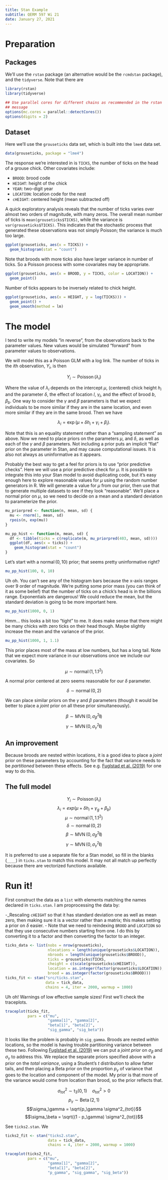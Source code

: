 ```yaml
---
title: Stan Example
subtitle: QERM 597 Wi 21
date: January 27, 2021
---
```


# Preparation

## Packages

We'll use the `rstan` package (an alternative would be the `rcmdstan` package),
and the `tidyverse`. Note that there are 

```r
library(rstan)
library(tidyverse)

## Use parallel cores for different chains as recommended in the rstan package
## message
options(mc.cores = parallel::detectCores())
options(digits = 2)
```


## Dataset

Here we'll use the `grouseticks` data set, which is built into the `lme4` data set.

```r
data(grouseticks, package = "lme4")
```

The response we're interested in is `TICKS`, the number of ticks on the head of
a grouse chick. Other covariates include:

- `BROOD`: brood code
- `HEIGHT`: height of the chick
- `YEAR`: two-digit year
- `LOCATION`: location code for the nest
- `cHEIGHT`: centered height (mean subtracted off)

A quick exploratory analysis reveals that the number of ticks varies over almost
two orders of magnitude, with many zeros. The overall mean number of ticks is
`mean(grouseticks$TICKS)`, while the variance is `var(grouseticks$TICKS)`. This
indicates that the stochastic process that generated these observations was not
simply Poisson; the variance is much too large.

```r
ggplot(grouseticks, aes(x = TICKS)) +
  geom_histogram(stat = "count")
```

Note that broods with more ticks also have larger variance in number of ticks.
So a Poisson process with some covariates may be appropriate.

```r
ggplot(grouseticks, aes(x = BROOD, y = TICKS, color = LOCATION)) +
  geom_point()
```

Number of ticks appears to be inversely related to chick height. 

```r
ggplot(grouseticks, aes(x = HEIGHT, y = log(TICKS))) +
  geom_point() +
  geom_smooth(method = lm)
```

# The model

I tend to write my models "in reverse", from the observations back to the
parameter values. New values would be simulated "forward" from parameter values
to observations.

We will model this as a Poisson GLM with a log link. The number of ticks in the
$i\text{th}$ observation, $Y_i$, is then

$$Y_{i} \sim \operatorname{Poisson}(\lambda_{i})$$

Where the value of $\lambda_{i}$ depends on the intercept $\mu$, (centered)
chick height $h_{i}$ and the parameter $\delta$, the effect of location $l$,
$\gamma_{l}$, and the effect of brood $b$, $\beta_{b}$. One way to consider the
$\gamma$ and $\beta$ parameters is that we expect individuals to be more similar
if they are in the same location, and even more similar if they are in the same
brood. Then we have

$$\lambda_{i} = \exp(\mu + \delta h_{i} + \gamma_{i} + \beta_{i}).$$

Note that this is an equality statement rather than a "sampling statement" as
above. Now we need to place priors on the parameters $\mu$, and $\delta$, as
well as each of the $\gamma$ and $\beta$ parameters. Not including a prior puts
an implicit "flat" prior on the parameter in Stan, and may cause computational
issues. It is also not always as uninformative as it appears.

Probably the best way to get a feel for priors is to use "prior predictive
checks". Here we will use a prior predictive check for $\mu$. It is possible to
integrate this into your Stan model to avoid duplicating code, but it's easy
enough here to explore reasonable values for $\mu$ using the random number
generators in R. We will generate a value for $\mu$ from our prior, then use
that to generate multiple datasets to see if they look "reasonable". We'll place
a normal prior on $\mu$, so we need to decide on a mean and a standard deviation
to parameterize the prior.

```r
mu_priorpred <- function(n, mean, sd) {
  mu <- rnorm(1, mean, sd)
  rpois(n, exp(mu))
}

mu_pp_hist <- function(m, mean, sd) {
  df <- tibble(ticks = c(replicate(m, mu_priorpred(403, mean, sd))))
  ggplot(df, aes(x = ticks)) +
    geom_histogram(stat = "count")
}
```

Let's start with a $\operatorname{normal}(0, 10)$ prior; that seems pretty
uninformative right?

```r
mu_pp_hist(100, 0, 10)
```

Uh oh. You can't see any of the histogram bars because the x-axis ranges over 9
order of magnitude. We're putting some prior mass (you can think of it as some
belief) that the number of ticks on a chick's head is in the billions range.
Exponentials are dangerous! We could reduce the mean, but the standard deviation
is going to be more important here.

```r
mu_pp_hist(1000, 0, 1)
```

Hmm... this looks a bit too "tight" to me. It does make sense that there might
be many chicks with zero ticks on their head though. Maybe slightly increase the
mean and the variance of the prior.

```r
mu_pp_hist(1000, 1, 1.1)
```

This prior places most of the mass at low numbers, but has a long tail. Note
that we expect more variance in our observations once we include our covariates. So

$$\mu \sim \operatorname{normal}(1, 1.1^{2})$$

A normal prior centered at zero seems reasonable for our $\delta$ parameter.

$$\delta \sim \operatorname{normal}(0, 2)$$

We can place similar priors on the $\gamma$ and $\beta$ parameters (though it would be better to place a *joint* prior on all these prior simultaneously).

$$\beta \sim \operatorname{MVN}(0, \sigma_{\beta}^{2}\boldsymbol{I})$$
$$\gamma \sim \operatorname{MVN}(0, \sigma_{\gamma}^{2}\boldsymbol{I})$$


## An improvement

Because broods are nested within locations, it is a good idea to place a *joint*
prior on these parameters by accounting for the fact that variance needs to be
*partitioned* between these effects. See e.g. [Fuglstad et al.
(2019)](http://arxiv.org/abs/1902.00242) for one way to do this.

## The full model

$$Y_{i} \sim \operatorname{Poisson}(\lambda_{i})$$
$$\lambda_{i} = exp(\mu + \delta h_{i} + \gamma_{g} + \beta_{b})$$
$$\mu \sim \operatorname{normal}(1, 1.1^{2})$$
$$\delta \sim \operatorname{normal}(0, 2)$$
$$\beta \sim \operatorname{MVN}(0, \sigma_{\beta}^{2}\boldsymbol{I})$$
$$\gamma \sim \operatorname{MVN}(0, \sigma_{\gamma}^{2}\boldsymbol{I})$$

It is preferred to use a separate file for a Stan model, so fill in the blanks
(`____`) in `ticks.stan` to match this model. It may not all match up perfectly
because there are vectorized functions available.

# Run it!

First construct the data as a `list` with elements matching the names declared
in `ticks.stan`. I am proprocessing the data by:

-_Rescaling `cHEIGHT` so that it has standard deviation one as well as mean
zero, then making sure it is a vector rather than a matrix; this makes setting a
prior on $\delta$ easier.
- Note that we need to reindexing `BROOD` and `LOCATION` so that they use
consecutive numbers starting from one. I do this by converting it to a factor
and then converting the factor to an integer.

```r

ticks_data <- list(nobs = nrow(grouseticks),
                   nlocations = length(unique(grouseticks$LOCATION)),
                   nbroods = length(unique(grouseticks$BROOD)),
                   ticks = grouseticks$TICKS,
                   cheight = c(scale(grouseticks$cHEIGHT)),
                   location = as.integer(factor(grouseticks$LOCATION)),
                   brood = as.integer(factor(grouseticks$BROOD)))
ticks_fit <- stan("src/ticks.stan",
                  data = tick_data,
                  chains = 4, iter = 2000, warmup = 1000)
```

Uh oh! Warnings of low effective sample sizes! First we'll check the traceplots.

```r
traceplot(ticks_fit,
          pars = c("mu",
                   "gamma[1]", "gamma[2]",
                   "beta[1]", "beta[2]",
                   "sig_gamma", "sig_beta"))
```

It looks like the problem is probably in `sig_gamma`. Broods are nested *within*
locations, so the model is having trouble partitioning variance between these
two. Following [Fuglstad et al. (2019)](http://arxiv.org/abs/1902.00242) we can
put a *joint prior* on $\sigma_{\beta}$ and $\sigma_{\gamma}$ to address this.
We replace the separate priors specified above with a prior on the *total
variance*, using a Student's $t$ distribution to allow fatter tails, and then
placing a Beta prior on the proportion $p_{\gamma}$ of variance that goes to the
location and component of the model. My prior is that more of the variance would
come from location than brood, so the prior reflects that.

$$\sigma^2_{tot} \sim \operatorname{t}_3(0, 1) \quad \sigma^2_{tot} > 0$$
$$p_{\gamma} \sim \operatorname{Beta}(2, 1)$$
$$\sigma_\gamma = \sqrt{p_\gamma \sigma^2_{tot}}$$
$$\sigma_\beta = \sqrt{(1 - p_\gamma) \sigma^2_{tot}}$$

See `ticks2.stan`. We 

```r
ticks2_fit <- stan("ticks2.stan",
                   data = tick_data,
                   chains = 4, iter = 2000, warmup = 1000)
```

```r
traceplot(ticks2_fit,
          pars = c("mu",
                   "gamma[1]", "gamma[2]",
                   "beta[1]", "beta[2]",
                   "p_gamma", "sig_gamma", "sig_beta"))
```

